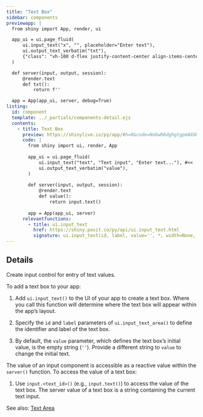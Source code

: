 ```yaml
---
title: "Text Box"
sidebar: components 
previewapp: |
  from shiny import App, render, ui

  app_ui = ui.page_fluid(
      ui.input_text("x", "", placeholder="Enter text"),
      ui.output_text_verbatim("txt"),
      {"class": "vh-100 d-flex justify-content-center align-items-center px-4"}
  )

  def server(input, output, session):
      @render.text
      def txt():
          return f''

  app = App(app_ui, server, debug=True)
listing:
  id: component
  template: ../_partials/components-detail.ejs
  contents:
    - title: Text Box
      preview: https://shinylive.io/py/app/#h=0&code=NobwRAdghgtgpmAXGKAHVA6VBPMAaMAYwHsIAXOcpMAMwCdiYACAZwAsBLCbJjmVYnTJMArhzxM6lACZw6EgILoAOhFVpUAfTFMAvKI5YoAcziaaAGzHSAFKqYODGLqhFlNFAB5k7YL2WV8JkCAFThvXghXAKDAgFFyOSZ-DFTAgEo8e0cxDGI3aI9w9wA3OQAjKDI+XxKoKzgMrIh01VVZGlY5MrobFzcJfLJoiRY4FhYOUnTEbIcAASHouaZ5qQhZOgx-FY6mOoabGZXHSTgyEToISOjt4qO26HQ9JiVUGw1tcS66HvSwAC+AF0gA
      code: |
        from shiny import ui, render, App
        
        app_ui = ui.page_fluid(
            ui.input_text("text", "Text input", "Enter text..."), #<<
            ui.output_text_verbatim("value"),
        )
        
        def server(input, output, session):
            @render.text
            def value():
                return input.text()
        
        app = App(app_ui, server)
      relevantfunctions:
        - title: ui.input_text
          href: https://shiny.posit.co/py/api/ui.input_text.html
          signature: ui.input_text(id, label, value='', *, width=None, placeholder=None, autocomplete='off', spellcheck=None)
---
```


:::{#component}
:::

## Details

Create input control for entry of text values.

To add a text box to your app:

  1. Add `ui.input_text()` to the UI of your app to create a text box. Where you call this function will determine where the text box will appear within the app's layout. 

  2. Specify the `id` and `label` parameters of `ui.input_text_area()` to define the identifier and label of the text box. 

  3. By default, the `value` parameter, which defines the text box's initial value, is the empty string (`''`). Provide a different string to `value` to change the initial text.

The value of an input component is accessible as a reactive value within the `server()` function. To access the value of a text box:

  1. Use `input.<text_id>()` (e.g., `input.text()`) to access the value of the text box. The server value of a text box is a string containing the current text input.
        
See also: [Text Area](text-area.qmd)